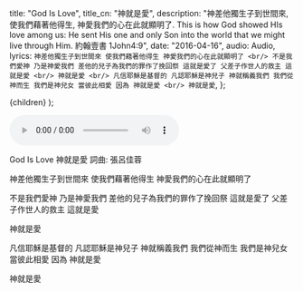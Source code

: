 
  title: "God Is Love",
  title_cn: "神就是愛",
  description:
    "神差他獨生子到世間來, 使我們藉著他得生, 神愛我們的心在此就顯明了. This is how God showed HIs love among us:  He sent His one and only Son into the world that we might live through Him. 約翰壹書 1John4:9",
  date: "2016-04-16",
  audio: Audio,
  lyrics: `神差他獨生子到世間來
使我們藉著他得生
神愛我們的心在此就顯明了
<br/>
不是我們愛神
乃是神愛我們
差他的兒子為我們的罪作了挽回祭
這就是愛了
父差子作世人的救主
這就是愛
<br/>
神就是愛
<br/>
凡信耶穌是基督的
凡認耶穌是神兒子
神就稱義我們
我們從神而生
我們是神兒女
當彼此相愛
因為
神就是愛
<br/>
神就是愛`,
};

  <MDXWrapper meta={meta}>{children}</MDXWrapper>
);

<audio controls src={Audio}></audio>

God Is Love
神就是愛
詞曲: 張呂佳蓉

神差他獨生子到世間來
使我們藉著他得生
神愛我們的心在此就顯明了

不是我們愛神
乃是神愛我們
差他的兒子為我們的罪作了挽回祭
這就是愛了
父差子作世人的救主
這就是愛

神就是愛

凡信耶穌是基督的
凡認耶穌是神兒子
神就稱義我們
我們從神而生
我們是神兒女
當彼此相愛
因為
神就是愛

神就是愛
